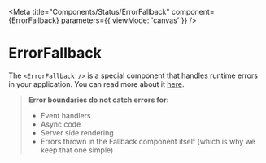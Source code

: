 
<Meta
  title="Components/Status/ErrorFallback"
  component={ErrorFallback}
  parameters={{ viewMode: 'canvas' }}
/>

# ErrorFallback

The `<ErrorFallback />` is a special component that handles runtime errors in your application. You can read more about it [here](https://kentcdodds.com/blog/use-react-error-boundary-to-handle-errors-in-react).

> **Error boundaries do not catch errors for:**
>
> * Event handlers
> * Async code
> * Server side rendering
> * Errors thrown in the Fallback component itself (which is why we keep that one simple)

<Canvas>
  <Story name="ErrorFallback" parameters={{ controls: { hideNoControlsWarning: true } }}>
    <ErrorBoundary FallbackComponent={ErrorFallback}>
      <Modal title="My modal" />
    </ErrorBoundary>
  </Story>
</Canvas>
